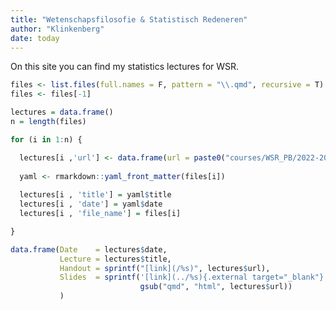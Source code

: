 ```yaml
---
title: "Wetenschapsfilosofie & Statistisch Redeneren"
author: "Klinkenberg"
date: today
---
```


On this site you can find my statistics lectures for WSR.

```r
files <- list.files(full.names = F, pattern = "\\.qmd", recursive = T)
files <- files[-1]

lectures = data.frame()
n = length(files)

for (i in 1:n) {

  lectures[i ,'url'] <- data.frame(url = paste0("courses/WSR_PB/2022-2023/", files[i]))
  
  yaml <- rmarkdown::yaml_front_matter(files[i])
  
  lectures[i , 'title'] = yaml$title
  lectures[i , 'date'] = yaml$date
  lectures[i , 'file_name'] = files[i]

}

data.frame(Date    = lectures$date, 
           Lecture = lectures$title,
           Handout = sprintf("[link](/%s)", lectures$url),
           Slides  = sprintf('[link](../%s){.external target="_blank"}',
                             gsub("qmd", "html", lectures$url))
           )
```

